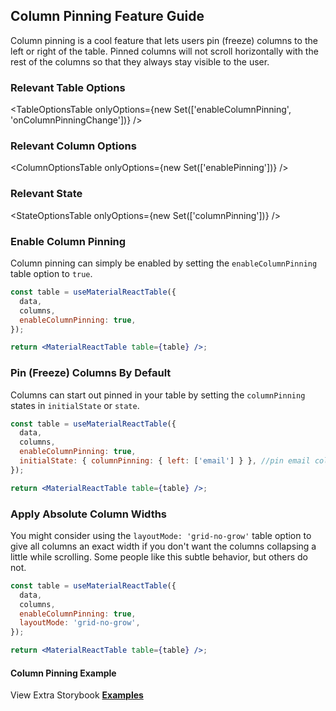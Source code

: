 
<Head>
  <title>{'Column Pinning Guide - Material React Table V2 Docs'}</title>
  <meta
    name="description"
    content="How to use and customize the column pinning features of Material React Table"
  />
</Head>

## Column Pinning Feature Guide

Column pinning is a cool feature that lets users pin (freeze) columns to the left or right of the table. Pinned columns will not scroll horizontally with the rest of the columns so that they always stay visible to the user.

### Relevant Table Options

<TableOptionsTable
  onlyOptions={new Set(['enableColumnPinning', 'onColumnPinningChange'])}
/>

### Relevant Column Options

<ColumnOptionsTable onlyOptions={new Set(['enablePinning'])} />

### Relevant State

<StateOptionsTable onlyOptions={new Set(['columnPinning'])} />

### Enable Column Pinning

Column pinning can simply be enabled by setting the `enableColumnPinning` table option to `true`.

```jsx
const table = useMaterialReactTable({
  data,
  columns,
  enableColumnPinning: true,
});

return <MaterialReactTable table={table} />;
```

### Pin (Freeze) Columns By Default

Columns can start out pinned in your table by setting the `columnPinning` states in `initialState` or `state`.

```jsx
const table = useMaterialReactTable({
  data,
  columns,
  enableColumnPinning: true,
  initialState: { columnPinning: { left: ['email'] } }, //pin email column to left by default
});

return <MaterialReactTable table={table} />;
```

### Apply Absolute Column Widths

You might consider using the `layoutMode: 'grid-no-grow'` table option to give all columns an exact width if you don't want the columns collapsing a little while scrolling. Some people like this subtle behavior, but others do not.

```jsx
const table = useMaterialReactTable({
  data,
  columns,
  enableColumnPinning: true,
  layoutMode: 'grid-no-grow',
});

return <MaterialReactTable table={table} />;
```

#### Column Pinning Example

<Example />

View Extra Storybook **[Examples](https://www.material-react-table.dev/?path=/story/features-column-pinning-examples)**
